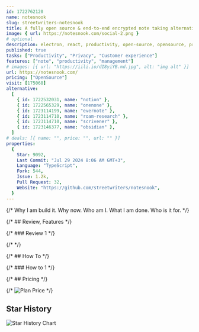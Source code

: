 ```yaml
---
id: 1722762120
name: notesnook
slug: streetwriters-notesnook
title: A fully open source & end-to-end encrypted note taking alternative to Evernote.
image: { url: https://notesnook.com/social-2.png }
# optional
description: electron, react, productivity, open-source, opensource, privacy, react-native, notebook, notes, reactjs, foss, self-hosted, dotnet-core, asp-net-core, note-taking, hacktoberfest, notes-app, note-managment, note-taking-app,  ,
published: true
tasks: ["Productivity", "Privacy", "Customer experience"]
features: ["note", "productivity", "management"]
# images: [{ url: "https://iili.io/dI8yiYB.md.jpg", alt: "img alt" }]
url: https://notesnook.com/
pricing: ["OpenSource"]
visit: [175068]
alternative:
  [
    { id: 1722532031, name: "notion" },
    { id: 1722565329, name: "onenone" },
    { id: 1723114199, name: "evernote" },
    { id: 1723114710, name: "roam-research" },
    { id: 1723114710, name: "scrivener" },
    { id: 1723146377, name: "obsidian" },
  ]
# deals: [{ name: "", price: "", url: "" }]
properties:
  {
    Star: 9092,
    Last Commit: "Jul 29 2024 8:06 AM GMT+3",
    Language: "TypeScript",
    Fork: 544,
    Issue: 1.2k,
    Pull Request: 32,
    Website: "https://github.com/streetwriters/notesnook",
  }
---
```


{/* Why I am build it. Why now. Who am I. What I am done. Who is it for. */}

{/* ## Review, Features */}

{/* ### Review 1 */}

{/* <DetailYoutube videoId="" startTime={0} /> */}

{/* ## How To */}

{/* ### How to 1 */}

{/* ## Pricing */}

{/* <Img src="" alt="Plan Price" /> */}

## Star History

![Star History Chart](https://api.star-history.com/svg?repos=streetwriters/notesnook)
